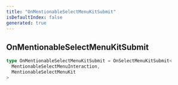 ```yaml
---
title: "OnMentionableSelectMenuKitSubmit"
isDefaultIndex: false
generated: true
---
```



<!-- This file was generated from the CommandKit source. Do not modify. Instead, re-run the "docgen" script -->


## OnMentionableSelectMenuKitSubmit

<GenerationInfo sourceFile="packages/commandkit/src/components/v1/select-menu/MentionableSelectMenuKit.ts" sourceLine="20" packageName="commandkit" />



```ts title="Signature"
type OnMentionableSelectMenuKitSubmit = OnSelectMenuKitSubmit<
  MentionableSelectMenuInteraction,
  MentionableSelectMenuKit
>
```
